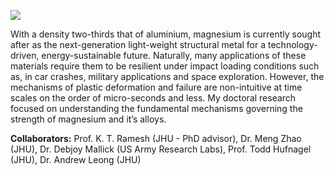 :::{.research-card}


![](resources/research/mag-plast.jpg)

:::{.research-info}

With a density two-thirds that of aluminium, magnesium is currently sought after as the next-generation light-weight structural metal for a technology-driven, energy-sustainable future. Naturally, many applications of these materials require them to be resilient under impact loading conditions such as, in car crashes, military applications and space exploration. However, the mechanisms of plastic deformation and failure are non-intuitive at time scales on the order of micro-seconds and less. My doctoral research focused on understanding the fundamental mechanisms governing the strength of magnesium and it's alloys. 

<strong>Collaborators:</strong> Prof. K. T. Ramesh (JHU - PhD advisor), Dr. Meng Zhao (JHU), Dr. Debjoy Mallick (US Army Research Labs), Prof. Todd Hufnagel (JHU), Dr. Andrew Leong (JHU)

:::
:::



